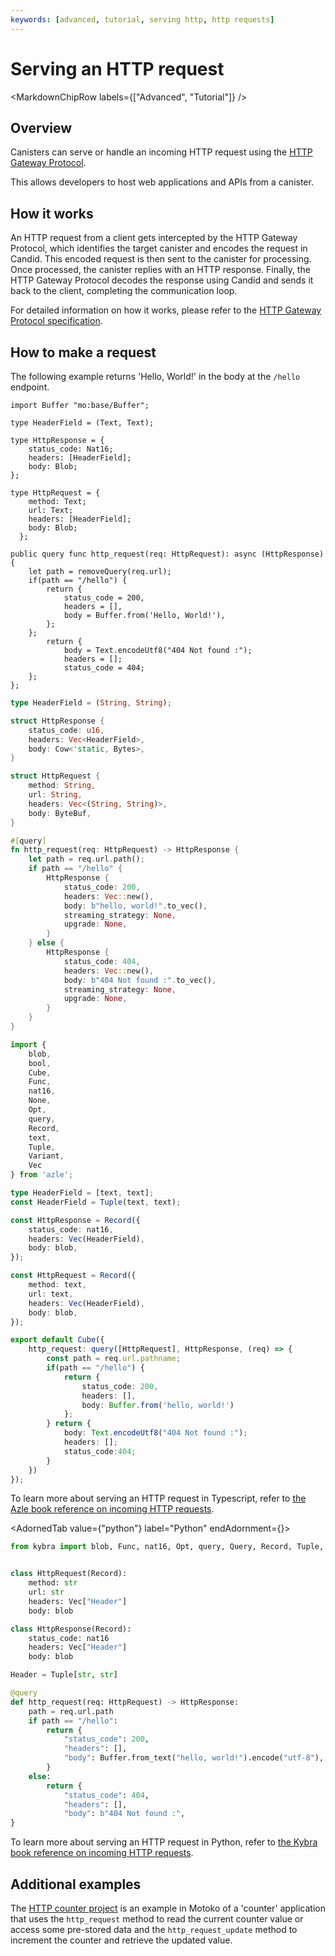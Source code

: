 ```yaml
---
keywords: [advanced, tutorial, serving http, http requests]
---
```



# Serving an HTTP request

<MarkdownChipRow labels={["Advanced", "Tutorial"]} />

## Overview

Canisters can serve or handle an incoming HTTP request using the [HTTP Gateway Protocol](/docs/current/references/http-gateway-protocol-spec).

This allows developers to host web applications and APIs from a canister.

## How it works

An HTTP request from a client gets intercepted by the HTTP Gateway Protocol, which identifies the target canister and encodes the request in Candid. This encoded request is then sent to the canister for processing. Once processed, the canister replies with an HTTP response. Finally, the HTTP Gateway Protocol decodes the response using Candid and sends it back to the client, completing the communication loop.

For detailed information on how it works, please refer to the [HTTP Gateway Protocol specification](/docs/current/references/http-gateway-protocol-spec).

## How to make a request

The following example returns 'Hello, World!' in the body at the `/hello` endpoint.

<AdornedTabs groupId="language">
<TabItem value="motoko" label="Motoko">

```motoko
import Buffer "mo:base/Buffer";

type HeaderField = (Text, Text);

type HttpResponse = {
    status_code: Nat16;
    headers: [HeaderField];
    body: Blob;
};

type HttpRequest = {
    method: Text;
    url: Text;
    headers: [HeaderField];
    body: Blob;
  };

public query func http_request(req: HttpRequest): async (HttpResponse) {
    let path = removeQuery(req.url);
    if(path == "/hello") {
        return {
            status_code = 200,
            headers = [],
            body = Buffer.from('Hello, World!'),
        };
    };
        return {
            body = Text.encodeUtf8("404 Not found :");
            headers = [];
            status_code = 404;
    };
};
```

</TabItem>

<TabItem value="rust" label="Rust">

```rust
type HeaderField = (String, String);

struct HttpResponse {
    status_code: u16,
    headers: Vec<HeaderField>,
    body: Cow<'static, Bytes>,
}

struct HttpRequest {
    method: String,
    url: String,
    headers: Vec<(String, String)>,
    body: ByteBuf,
}

#[query]
fn http_request(req: HttpRequest) -> HttpResponse {
    let path = req.url.path();
    if path == "/hello" {
        HttpResponse {
            status_code: 200,
            headers: Vec::new(),
            body: b"hello, world!".to_vec(),
            streaming_strategy: None,
            upgrade: None,
        }
    } else {
        HttpResponse {
            status_code: 404,
            headers: Vec::new(),
            body: b"404 Not found :".to_vec(),
            streaming_strategy: None,
            upgrade: None,
        }
    }
}
```

</TabItem>

<TabItem value="typescript" label="Typescript">

```typescript
import {
    blob,
    bool,
    Cube,
    Func,
    nat16,
    None,
    Opt,
    query,
    Record,
    text,
    Tuple,
    Variant,
    Vec
} from 'azle';

type HeaderField = [text, text];
const HeaderField = Tuple(text, text);

const HttpResponse = Record({
    status_code: nat16,
    headers: Vec(HeaderField),
    body: blob,
});

const HttpRequest = Record({
    method: text,
    url: text,
    headers: Vec(HeaderField),
    body: blob,
});

export default Cube({
    http_request: query([HttpRequest], HttpResponse, (req) => {
        const path = req.url.pathname;
        if(path == "/hello") {
            return {
                status_code: 200,
                headers: [],
                body: Buffer.from('hello, world!')
            };
        } return {
            body: Text.encodeUtf8("404 Not found :");
            headers: [];
            status_code:404;
        }
    })
});
```

To learn more about serving an HTTP request in Typescript, refer to [the Azle book reference on incoming HTTP requests](https://demergent-labs.github.io/azle/http.html).

</TabItem>

<AdornedTab value={"python"} label="Python" endAdornment={<BetaChip />}>

```python
from kybra import blob, Func, nat16, Opt, query, Query, Record, Tuple, Variant, Vec


class HttpRequest(Record):
    method: str
    url: str
    headers: Vec["Header"]
    body: blob

class HttpResponse(Record):
    status_code: nat16
    headers: Vec["Header"]
    body: blob

Header = Tuple[str, str]

@query
def http_request(req: HttpRequest) -> HttpResponse:
    path = req.url.path
    if path == "/hello":
        return {
            "status_code": 200,
            "headers": [],
            "body": Buffer.from_text("hello, world!").encode("utf-8"),
        }
    else:
        return {
            "status_code": 404,
            "headers": [],
            "body": b"404 Not found :",
}
```
To learn more about serving an HTTP request in Python, refer to [the Kybra book reference on incoming HTTP requests](https://demergent-labs.github.io/kybra/http.html).

</AdornedTab>
</AdornedTabs>

## Additional examples

The [HTTP counter project](../../../references/samples/motoko/http_counter) is an example in Motoko of a 'counter' application that uses the `http_request` method to read the current counter value or access some pre-stored data and the `http_request_update` method to increment the counter and retrieve the updated value.
